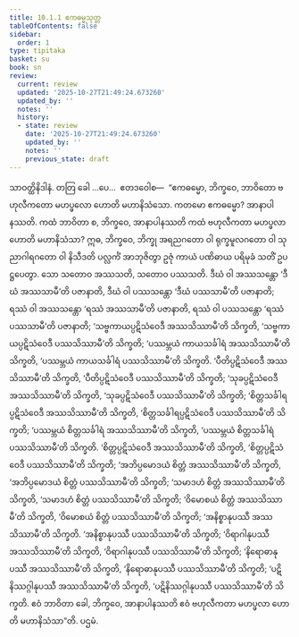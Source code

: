 ```yaml
---
title: 10.1.1 ဧကဓမ္မသုတ္တ
tableOfContents: false
sidebar:
  order: 1
type: tipitaka
basket: su
book: sn
review:
  current: review
  updated: '2025-10-27T21:49:24.673260'
  updated_by: ''
  notes: ''
  history:
  - state: review
    date: '2025-10-27T21:49:24.673260'
    updated_by: ''
    notes: ''
    previous_state: draft
---
```



<ReviewStatus review={frontmatter.review} showDetails={true} />

<HypothesisAnnotation frontmatter={frontmatter} />

<DynamicBreadcrumb />

<Division number="977" book="sn" e="ch" v="18" p="427">

<Paragraph number="1645" book="sn">
သာဝတ္ထိနိဒါနံ. တတြ ခေါ …ပေ…  ဧတဒဝေါစ—  “ဧကဓမ္မော, ဘိက္ခဝေ, ဘာဝိတော ဗဟုလီကတော မဟပ္ဖလော ဟောတိ မဟာနိသံသော. ကတမော ဧကဓမ္မော? အာနာပါနဿတိ. ကထံ ဘာဝိတာ စ, ဘိက္ခဝေ, အာနာပါနဿတိ ကထံ ဗဟုလီကတာ မဟပ္ဖလာ ဟောတိ မဟာနိသံသာ? ဣဓ, ဘိက္ခဝေ, ဘိက္ခု အရညဂတော ဝါ ရုက္ခမူလဂတော ဝါ သုညာဂါရဂတော ဝါ နိသီဒတိ ပလ္လင်္ကံ အာဘုဇိတွာ ဥဇုံ ကာယံ ပဏိဓာယ ပရိမုခံ သတိံ ဥပဋ္ဌပေတွာ. သော သတောဝ အဿသတိ, သတောဝ ပဿသတိ.
</Paragraph>

<Paragraph number="1646" book="sn">
ဒီဃံ ဝါ အဿသန္တော ‘ဒီဃံ အဿသာမီ’တိ ပဇာနာတိ, ဒီဃံ ဝါ ပဿသန္တော ‘ဒီဃံ ပဿသာမီ’တိ ပဇာနာတိ; ရဿံ ဝါ အဿသန္တော ‘ရဿံ အဿသာမီ’တိ ပဇာနာတိ, ရဿံ ဝါ ပဿသန္တော ‘ရဿံ ပဿသာမီ’တိ ပဇာနာတိ; ‘သဗ္ဗကာယပ္ပဋိသံဝေဒီ အဿသိဿာမီ’တိ သိက္ခတိ, ‘သဗ္ဗကာယပ္ပဋိသံဝေဒီ ပဿသိဿာမီ’တိ သိက္ခတိ; ‘ပဿမ္ဘယံ ကာယသင်္ခါရံ အဿသိဿာမီ’တိ သိက္ခတိ, ‘ပဿမ္ဘယံ ကာယသင်္ခါရံ ပဿသိဿာမီ’တိ သိက္ခတိ.
</Paragraph>

<Paragraph number="1647" book="sn">
‘ပီတိပ္ပဋိသံဝေဒီ အဿသိဿာမီ’တိ သိက္ခတိ, ‘ပီတိပ္ပဋိသံဝေဒီ ပဿသိဿာမီ’တိ သိက္ခတိ; ‘သုခပ္ပဋိသံဝေဒီ အဿသိဿာမီ’တိ သိက္ခတိ, ‘သုခပ္ပဋိသံဝေဒီ ပဿသိဿာမီ’တိ သိက္ခတိ; ‘စိတ္တသင်္ခါရပ္ပဋိသံဝေဒီ အဿသိဿာမီ’တိ သိက္ခတိ, ‘စိတ္တသင်္ခါရပ္ပဋိသံဝေဒီ ပဿသိဿာမီ’တိ သိက္ခတိ; ‘ပဿမ္ဘယံ စိတ္တသင်္ခါရံ အဿသိဿာမီ’တိ သိက္ခတိ, ‘ပဿမ္ဘယံ စိတ္တသင်္ခါရံ ပဿသိဿာမီ’တိ သိက္ခတိ.
</Paragraph>

<Paragraph number="1648" book="sn">
‘စိတ္တပ္ပဋိသံဝေဒီ အဿသိဿာမီ’တိ သိက္ခတိ, ‘စိတ္တပ္ပဋိသံဝေဒီ ပဿသိဿာမီ’တိ သိက္ခတိ; ‘အဘိပ္ပမောဒယံ စိတ္တံ အဿသိဿာမီ’တိ သိက္ခတိ, ‘အဘိပ္ပမောဒယံ စိတ္တံ ပဿသိဿာမီ’တိ သိက္ခတိ; ‘သမာဒဟံ စိတ္တံ အဿသိဿာမီ’တိ သိက္ခတိ, ‘သမာဒဟံ စိတ္တံ ပဿသိဿာမီ’တိ သိက္ခတိ; ‘ဝိမောစယံ စိတ္တံ အဿသိဿာမီ’တိ သိက္ခတိ, ‘ဝိမောစယံ စိတ္တံ ပဿသိဿာမီ’တိ သိက္ခတိ; ‘အနိစ္စာနုပဿီ အဿသိဿာမီ’တိ သိက္ခတိ.
</Paragraph>

<Paragraph number="1649" book="sn">
‘အနိစ္စာနုပဿီ ပဿသိဿာမီ’တိ သိက္ခတိ; ‘ဝိရာဂါနုပဿီ အဿသိဿာမီ’တိ သိက္ခတိ, ‘ဝိရာဂါနုပဿီ ပဿသိဿာမီ’တိ သိက္ခတိ; ‘နိရောဓာနုပဿီ အဿသိဿာမီ’တိ သိက္ခတိ, ‘နိရောဓာနုပဿီ ပဿသိဿာမီ’တိ သိက္ခတိ; ‘ပဋိနိဿဂ္ဂါနုပဿီ အဿသိဿာမီ’တိ သိက္ခတိ, ‘ပဋိနိဿဂ္ဂါနုပဿီ ပဿသိဿာမီ’တိ သိက္ခတိ.
</Paragraph>

<Paragraph number="1650" book="sn">
ဧဝံ ဘာဝိတာ ခေါ, ဘိက္ခဝေ, အာနာပါနဿတိ ဧဝံ ဗဟုလီကတာ မဟပ္ဖလာ ဟောတိ မဟာနိသံသာ”တိ.

</Paragraph>
</Division>

<Paragraph number="1651" type="center" book="sn">
ပဌမံ.
</Paragraph>